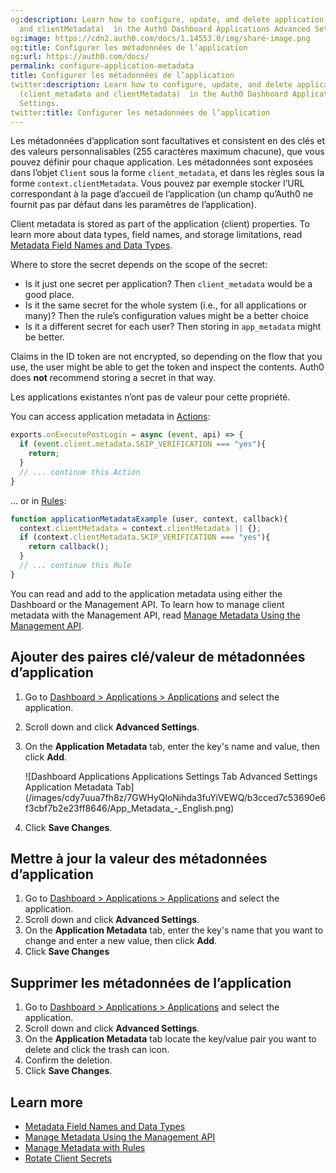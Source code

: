 ```yaml
---
og:description: Learn how to configure, update, and delete application metadata (client_metadata
  and clientMetadata)  in the Auth0 Dashboard Applications Advanced Settings.
og:image: https://cdn2.auth0.com/docs/1.14553.0/img/share-image.png
og:title: Configurer les métadonnées de l’application
og:url: https://auth0.com/docs/
permalink: configure-application-metadata
title: Configurer les métadonnées de l’application
twitter:description: Learn how to configure, update, and delete application metadata
  (client_metadata and clientMetadata)  in the Auth0 Dashboard Applications Advanced
  Settings.
twitter:title: Configurer les métadonnées de l’application
---
```


Les métadonnées d’application sont facultatives et consistent en des clés et des valeurs personnalisables (255 caractères maximum chacune), que vous pouvez définir pour chaque application. Les métadonnées sont exposées dans l’objet `Client` sous la forme `client_metadata`, et dans les règles sous la forme `context.clientMetadata`. Vous pouvez par exemple stocker l’URL correspondant à la page d’accueil de l’application (un champ qu’Auth0 ne fournit pas par défaut dans les paramètres de l’application).

Client metadata is stored as part of the application (client) properties. To learn more about data types, field names, and storage limitations, read [Metadata Field Names and Data Types](/docs/manage-users/user-accounts/metadata/metadata-fields-data).

<Card title="Where to store client secrets">

Where to store the secret depends on the scope of the secret:

* Is it just one secret per application? Then `client_metadata` would be a good place.
* Is it the same secret for the whole system (i.e., for all applications or many)? Then the rule’s configuration values might be a better choice
* Is it a different secret for each user? Then storing in `app_metadata` might be better.

</Card>

<Warning>

Claims in the ID token are not encrypted, so depending on the flow that you use, the user might be able to get the token and inspect the contents. Auth0 does **not** recommend storing a secret in that way.

</Warning>

Les applications existantes n’ont pas de valeur pour cette propriété.

You can access application metadata in [Actions](/docs/customize/actions):

```js lines
exports.onExecutePostLogin = async (event, api) => {
  if (event.client.metadata.SKIP_VERIFICATION === "yes"){
    return;
  }
  // ... continue this Action
}
```

... or in [Rules](/docs/customize/rules):

```javascript lines
function applicationMetadataExample (user, context, callback){
  context.clientMetadata = context.clientMetadata || {};
  if (context.clientMetadata.SKIP_VERIFICATION === "yes"){
    return callback();
  }
  // ... continue this Rule
}
```






You can read and add to the application metadata using either the Dashboard or the <Tooltip tip="Management API: A product to allow customers to perform administrative tasks." cta="View Glossary" href="/docs/glossary?term=Management+API">Management API</Tooltip>. To learn how to manage client metadata with the Management API, read [Manage Metadata Using the Management API](/docs/manage-users/user-accounts/metadata/manage-metadata-api).

## Ajouter des paires clé/valeur de métadonnées d’application

1. Go to [Dashboard > Applications > Applications](https://manage.auth0.com/#/applications) and select the application.
2. Scroll down and click **Advanced Settings**.
3. On the **Application Metadata** tab, enter the key's name and value, then click **Add**.

   <Frame>![Dashboard Applications Applications Settings Tab Advanced Settings Application Metadata Tab](/images/cdy7uua7fh8z/7GWHyQloNihda3fuYiVEWQ/b3cced7c53690e6f3cbf7b2e23ff8646/App_Metadata_-_English.png)</Frame>
4. Click **Save Changes**.

## Mettre à jour la valeur des métadonnées d’application

1. Go to [Dashboard > Applications > Applications](https://manage.auth0.com/#/applications) and select the application.
2. Scroll down and click **Advanced Settings**.
3. On the **Application Metadata** tab, enter the key's name that you want to change and enter a new value, then click **Add**.
4. Click **Save Changes**

## Supprimer les métadonnées de l’application

1. Go to [Dashboard > Applications > Applications](https://manage.auth0.com/#/applications) and select the application.
2. Scroll down and click **Advanced Settings**.
3. On the **Application Metadata** tab locate the key/value pair you want to delete and click the trash can icon.
4. Confirm the deletion.
5. Click **Save Changes**.

## Learn more

* [Metadata Field Names and Data Types](/docs/manage-users/user-accounts/metadata/metadata-fields-data)
* [Manage Metadata Using the Management API](/docs/manage-users/user-accounts/metadata/manage-metadata-api)
* [Manage Metadata with Rules](/docs/manage-users/user-accounts/metadata/manage-metadata-rules)
* [Rotate Client Secrets](/docs/get-started/applications/rotate-client-secret)